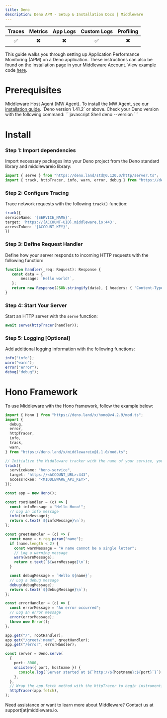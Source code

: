 ```yaml
---
title: Deno
description: Deno APM - Setup & Installation Docs | Middleware
---
```


| Traces | Metrics | App Logs | Custom Logs | Profiling |
| :----: | :-----: | :------: | :---------: | :-------: |
| ✅     |      ✖️ |       ✖️  |          ✅ |    ✖️      |

This guide walks you through setting up Application Performance Monitoring (APM) on a Deno application. These instructions can also be found on the Installation page in your Middleware Account. View example code [here](https://github.com/middleware-labs/demo-apm/blob/master/deno/README.md).

# Prerequisites

<Steps>

  <Step title="MW Host Agent">
   Middleware Host Agent (MW Agent). To install the MW Agent, see our <a href="https://docs.middleware.io/docs/agent-installation/overview"> installation guide</a>. 
  </Step>

  <Step title="Deno Version">
     `Deno version 1.41.2` or above. Check your Deno version with the following command:
     ```javascript Shell
     deno --version
     ```
  </Step>
</Steps>

# Install

### Step 1: Import dependencies

Import necessary packages into your Deno project from the Deno standard library and middlewareio library:

```typescript TypeScript
import { serve } from "https://deno.land/std@0.120.0/http/server.ts";
import { track, httpTracer, info, warn, error, debug } from "https://deno.land/x/middlewareio@1.1.0/mod.ts";
```

### Step 2: Configure Tracing

Trace network requests with the following `track()` function:

```typescript TypeScript
track({
serviceName: '{SERVICE_NAME}',
target: 'https://{ACCOUNT-UID}.middleware.io:443',
accessToken: '{ACCOUNT_KEY}',
})
```

### Step 3: Define Request Handler

Define how your server responds to incoming HTTP requests with the following function: 

```typescript TypeScript
function handler(_req: Request): Response {
   const data = {
       message: `Hello world!`,
   };
   return new Response(JSON.stringify(data), { headers: { 'Content-Type': 'application/json' } });
}
```

### Step 4: Start Your Server

Start an HTTP server with the `serve` function:

```typescript TypeScript
await serve(httpTracer(handler));
```

### Step 5: Logging [Optional]

Add additional logging information with the following functions:

```typescript TypeScript
info("info");
warn("warn");
error("error");
debug("debug");
```

# Hono Framework 

To use Middleware with the Hono framework, follow the example below:

```typescript TypeScript
import { Hono } from "https://deno.land/x/hono@v4.2.9/mod.ts";
import {
  debug,
  error,
  httpTracer,
  info,
  track,
  warn,
} from "https://deno.land/x/middlewareio@1.1.0/mod.ts";

// Initialize the Middleware tracker with the name of your service, your account URL, and API key
track({
  serviceName: "hono-service",
  target: "https://<ACCOUNT_URL>:443",
  accessToken: "<MIDDLEWARE_API_KEY>",
});

const app = new Hono();

const rootHandler = (c) => {
  const infoMessage = "Hello Hono!";
  // Log an info message
  info(infoMessage);
  return c.text(`${infoMessage}\n`);
};

const greetHandler = (c) => {
  const name = c.req.param("name");
  if (name.length < 2) {
    const warnMessage = "A name cannot be a single letter";
    // Log a warning message
    warn(warnMessage);
    return c.text(`${warnMessage}\n`);
  }

  const debugMessage = `Hello ${name}`;
  // Log a debug message
  debug(debugMessage);
  return c.text(`${debugMessage}\n`);
};

const errorHandler = (c) => {
  const errorMessage = "An error occurred";
  // Log an error message
  error(errorMessage);
  throw new Error();
};

app.get("/", rootHandler);
app.get("/greet/:name", greetHandler);
app.get("/error", errorHandler);

const server = Deno.serve(
  {
    port: 8000,
    onListen({ port, hostname }) {
      console.log(`Server started at ${`http://${hostname}:${port}`}`);
    },
  },
  // Wrap the app.fetch method with the httpTracer to begin instrumenting
  httpTracer(app.fetch),
);
```





<Note> Need assistance or want to learn more about Middleware? Contact us at support[at]middleware.io.</Note>